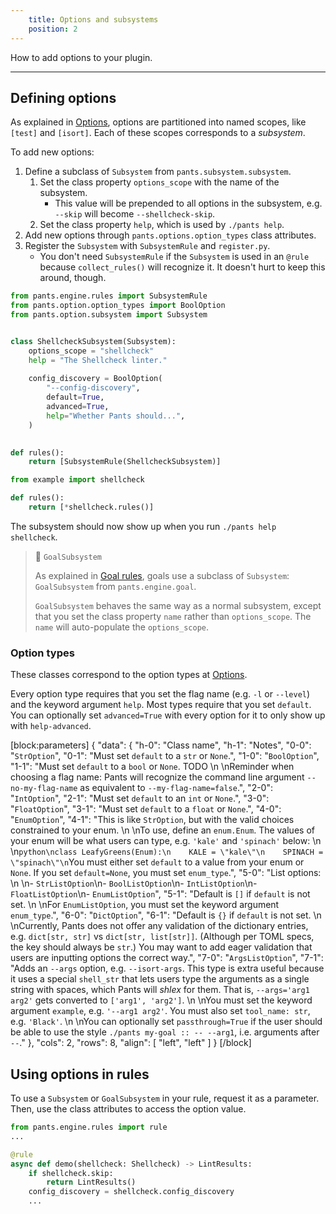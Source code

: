 ```yaml
---
    title: Options and subsystems
    position: 2
---
```


How to add options to your plugin.

---

Defining options
----------------

As explained in [Options](doc:options), options are partitioned into named scopes, like `[test]` and `[isort]`. Each of these scopes corresponds to a _subsystem_.

To add new options:

1. Define a subclass of `Subsystem` from `pants.subsystem.subsystem`.
   1. Set the class property `options_scope` with the name of the subsystem.
      - This value will be prepended to all options in the subsystem, e.g. `--skip` will become `--shellcheck-skip`.
   2. Set the class property `help`, which is used by `./pants help`.
2. Add new options through `pants.options.option_types` class attributes.
3. Register the `Subsystem` with `SubsystemRule` and `register.py`.
   - You don't need `SubsystemRule` if the `Subsystem` is used in an `@rule` because `collect_rules()` will recognize it. It doesn't hurt to keep this around, though.

```python pants-plugins/example/shellcheck.py
from pants.engine.rules import SubsystemRule
from pants.option.option_types import BoolOption
from pants.option.subsystem import Subsystem


class ShellcheckSubsystem(Subsystem):
    options_scope = "shellcheck"
    help = "The Shellcheck linter."
    
    config_discovery = BoolOption(
        "--config-discovery",
        default=True,
        advanced=True,
        help="Whether Pants should...",
    )

        
def rules():
    return [SubsystemRule(ShellcheckSubsystem)]
```
```python pants-plugins/example/register.py
from example import shellcheck

def rules():
    return [*shellcheck.rules()]
```

The subsystem should now show up when you run `./pants help shellcheck`.

> 📘 `GoalSubsystem`
> 
> As explained in [Goal rules](doc:rules-api-goal-rules), goals use a subclass of  `Subsystem`: `GoalSubsystem` from `pants.engine.goal`.
> 
> `GoalSubsystem` behaves the same way as a normal subsystem, except that you set the class property `name` rather than `options_scope`. The `name` will auto-populate the `options_scope`.

### Option types

These classes correspond to the option types at [Options](doc:options).

Every option type requires that you set the flag name (e.g. `-l` or `--level`) and the keyword argument `help`. Most types require that you set `default`. You can optionally set `advanced=True` with every option for it to only show up with `help-advanced`.

[block:parameters]
{
  "data": {
    "h-0": "Class name",
    "h-1": "Notes",
    "0-0": "`StrOption`",
    "0-1": "Must set `default` to a `str` or `None`.",
    "1-0": "`BoolOption`",
    "1-1": "Must set `default` to a `bool` or `None`. TODO  \n  \nReminder when choosing a flag name: Pants will recognize the command line argument `--no-my-flag-name` as equivalent to `--my-flag-name=false`.",
    "2-0": "`IntOption`",
    "2-1": "Must set `default` to an `int` or `None`.",
    "3-0": "`FloatOption`",
    "3-1": "Must set `default` to a `float` or `None`.",
    "4-0": "`EnumOption`",
    "4-1": "This is like `StrOption`, but with the valid choices constrained to your enum.  \n  \nTo use, define an `enum.Enum`. The values of your enum will be what users can type, e.g. `'kale'` and `'spinach'` below:  \n  \n```python\nclass LeafyGreens(Enum):\n    KALE = \"kale\"\n    SPINACH = \"spinach\"\n```You must either set `default` to a value from your enum or `None`. If you set `default=None`, you must set `enum_type`.",
    "5-0": "List options:  \n  \n- `StrListOption`\n- `BoolListOption`\n- `IntListOption`\n- `FloatListOption`\n- `EnumListOption`",
    "5-1": "Default is `[]` if `default`  is not set.  \n  \nFor `EnumListOption`, you must set the keyword argument `enum_type`.",
    "6-0": "`DictOption`",
    "6-1": "Default is `{}` if `default` is not set.  \n  \nCurrently, Pants does not offer any validation of the dictionary entries, e.g. `dict[str, str]` vs `dict[str, list[str]]`. (Although per TOML specs, the key should always be `str`.) You may want to add eager validation that users are inputting options the correct way.",
    "7-0": "`ArgsListOption`",
    "7-1": "Adds an `--args` option, e.g. `--isort-args`. This type is extra useful because it uses a special `shell_str` that lets users type the arguments as a single string with spaces, which Pants will _shlex_ for them. That is, `--args='arg1 arg2'` gets converted to `['arg1', 'arg2']`.  \n  \nYou must set the keyword argument `example`, e.g. `'--arg1 arg2'`. You must also set `tool_name: str`, e.g. `'Black'`.  \n  \nYou can optionally set `passthrough=True` if the user should be able to use the style `./pants my-goal :: -- --arg1`, i.e. arguments after `--`."
  },
  "cols": 2,
  "rows": 8,
  "align": [
    "left",
    "left"
  ]
}
[/block]

Using options in rules
----------------------

To use a `Subsystem` or `GoalSubsystem` in your rule, request it as a parameter. Then, use the class attributes to access the option value.

```python
from pants.engine.rules import rule
...

@rule
async def demo(shellcheck: Shellcheck) -> LintResults:
    if shellcheck.skip:
        return LintResults()
    config_discovery = shellcheck.config_discovery
    ...
```